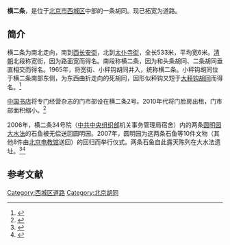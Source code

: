 {{Coord|39.909781|116.3763362|type:landmark_region:CN-11_source:GoogleMaps|display=title}}
{{Infobox China Road
|路牌类型 = Beijing
|道路方向 = NS
|中文道路名称 = 横二条
|道路名称拼音 = HENG 2 TIAO
|图片 =
|图片说明 = 
|道路属性 = 
|道路总长度 = 
|车速限制 = 
|行车线数量 = 
|所在地区 = [[北京市|北京市]][[西城区|西城区]]
|起点 = [[西长安街|西长安街]]
|终点 = [[太仆寺街|太仆寺街]]
|路段主要建筑 = 
}}

'''横二条'''，是位于[[北京市|北京市]][[西城区|西城区]]中部的一条胡同。现已拓宽为道路。

==简介==
横二条为南北走向，南到[[西长安街|西长安街]]，北到[[太仆寺街|太仆寺街]]，全长533米，平均宽6米。[[清朝|清朝]]北段称宽街，因为路面宽而得名。南段称横二条，因为和头条胡同、二条胡同垂直相交而得名。1965年，将宽街、小秤钩胡同并入，统称横二条。小秤钩胡同位于横二条南部东侧，为东西曲折走向的死胡同，因形似秤钩又短于[[大秤钩胡同|大秤钩胡同]]而得名。<ref>{{Cite web |url=http://www.bjdclib.com/subdb/laneculture/lane/200907/t20090703_4957.html |title=横二条，东华流韵，2009-07-03 |access-date=2015-03-08 |archive-date=2016-03-04 |archive-url=https://web.archive.org/web/20160304111551/http://www.bjdclib.com/subdb/laneculture/lane/200907/t20090703_4957.html |dead-url=no }}</ref>

[[中国书店|中国书店]]将专门经营杂志的门市部设在横二条2号。2010年代将门脸房出租，门市部面积缩小。<ref>{{Cite web |url=http://www.bjdclib.com/subdb/laneculture/nametag/200905/t20090511_1135.html |title=松筠阁，东华流韵，2009-05-11 |access-date=2015-03-08 |archive-date=2020-11-24 |archive-url=https://web.archive.org/web/20201124092403/http://bjdclib.com/subdb/laneculture/nametag/200905/t20090511_1135.html |dead-url=no }}</ref>

2006年，横二条34号院（[[中共中央组织部|中共中央组织部]]机关事务管理局宿舍）内的两条[[圆明园|圆明园]][[大水法|大水法]]的石鱼被无偿送回圆明园。2007年，圆明园为这两条石鱼等10件文物（其他8件由[[徐世襄宅|北京电教馆]]送回）的回归而举行仪式。两条石鱼自此露天陈列在大水法遗址。<ref>{{Cite web |url=http://news.qq.com/a/20070608/000180.htm |title=圆明园大水法石鱼被无偿送回，腾讯， 2007-06-08 |access-date=2015-03-08 |archive-date=2015-04-02 |archive-url=https://web.archive.org/web/20150402144019/http://news.qq.com/a/20070608/000180.htm |dead-url=no }}</ref><ref>{{Cite web |url=http://bjrb.bjd.com.cn/html/2014-06/21/content_189921.htm |title=老照片里“寻回”圆明园，北京日报，2014-06-21 |access-date=2015-03-08 |archive-date=2016-06-17 |archive-url=https://web.archive.org/web/20160617200244/http://bjrb.bjd.com.cn/html/2014-06/21/content_189921.htm |dead-url=yes }}</ref>

==参考文献==
{{reflist}}

[[Category:西城区道路|Category:西城区道路]]
[[Category:北京胡同|Category:北京胡同]]